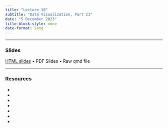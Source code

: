 ```yaml
---
title: "Lecture 10"
subtitle: "Data Visualization, Part II"
date: "5 December 2023"
title-block-style: none
date-format: long
---
```

---

### Slides 

[HTML slides](CSSS508_Lecture10.qmd) • PDF Slides • Raw qmd file

---

### Resources

- []()
- []()
- []()
- []()
- []()
- []()
- []()

